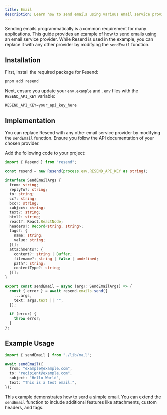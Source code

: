 ```yaml
---
title: Email
description: Learn how to send emails using various email service providers.
---
```


Sending emails programmatically is a common requirement for many applications. This guide provides an example of how to send emails using an email service provider. While Resend is used in the example, you can replace it with any other provider by modifying the `sendEmail` function.

## Installation

First, install the required package for Resend:

```bash
pnpm add resend
```

Next, ensure you update your `env.example` and `.env` files with the `RESEND_API_KEY` variable:

```plaintext
RESEND_API_KEY=your_api_key_here
```

## Implementation

You can replace Resend with any other email service provider by modifying the `sendEmail` function. Ensure you follow the API documentation of your chosen provider.

Add the following code to your project:

```typescript title="lib/mail.ts"
import { Resend } from "resend";

const resend = new Resend(process.env.RESEND_API_KEY as string);

interface SendEmailArgs {
  from: string;
  replyTo?: string;
  to: string;
  cc?: string;
  bcc?: string;
  subject: string;
  text?: string;
  html?: string;
  react?: React.ReactNode;
  headers?: Record<string, string>;
  tags?: {
    name: string;
    value: string;
  }[];
  attachments?: {
    content?: string | Buffer;
    filename?: string | false | undefined;
    path?: string;
    contentType?: string;
  }[];
}

export const sendEmail = async (args: SendEmailArgs) => {
  const { error } = await resend.emails.send({
    ...args,
    text: args.text || "",
  });

  if (error) {
    throw error;
  }
};
```

## Example Usage

```typescript
import { sendEmail } from "./lib/mail";

await sendEmail({
  from: "example@example.com",
  to: "recipient@example.com",
  subject: "Hello World",
  text: "This is a test email.",
});
```

This example demonstrates how to send a simple email. You can extend the `sendEmail` function to include additional features like attachments, custom headers, and tags.
